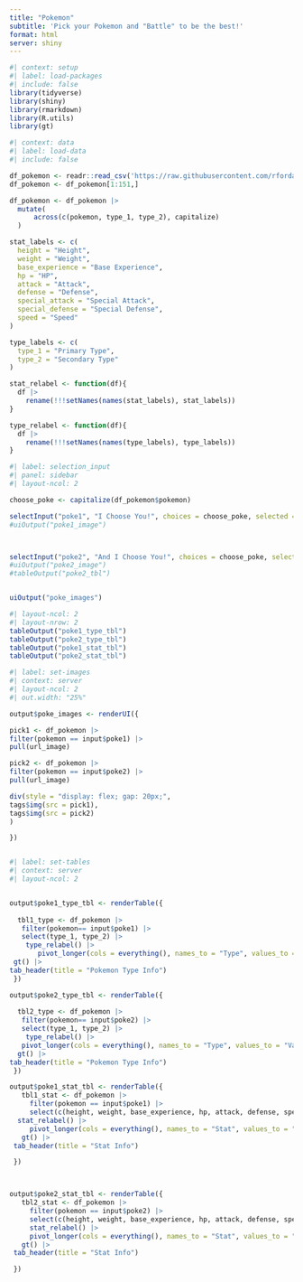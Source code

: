 ```yaml
---
title: "Pokemon"
subtitle: 'Pick your Pokemon and "Battle" to be the best!'
format: html
server: shiny
---
```


```r
#| context: setup
#| label: load-packages
#| include: false
library(tidyverse)
library(shiny)
library(rmarkdown)
library(R.utils)
library(gt)
```

```r
#| context: data
#| label: load-data
#| include: false

df_pokemon <- readr::read_csv('https://raw.githubusercontent.com/rfordatascience/tidytuesday/main/data/2025/2025-04-01/pokemon_df.csv')
df_pokemon <- df_pokemon[1:151,]

df_pokemon <- df_pokemon |> 
  mutate(
      across(c(pokemon, type_1, type_2), capitalize)
  )

stat_labels <- c(
  height = "Height",
  weight = "Weight",
  base_experience = "Base Experience",
  hp = "HP",
  attack = "Attack",
  defense = "Defense",
  special_attack = "Special Attack",
  special_defense = "Special Defense",
  speed = "Speed"
)

type_labels <- c(
  type_1 = "Primary Type",
  type_2 = "Secondary Type"
)

stat_relabel <- function(df){
  df |> 
    rename(!!!setNames(names(stat_labels), stat_labels))
}

type_relabel <- function(df){
  df |> 
    rename(!!!setNames(names(type_labels), type_labels))
}
```



```r
#| label: selection_input
#| panel: sidebar
#| layout-ncol: 2

choose_poke <- capitalize(df_pokemon$pokemon)

selectInput("poke1", "I Choose You!", choices = choose_poke, selected = sample(choose_poke, 1))
#uiOutput("poke1_image")



selectInput("poke2", "And I Choose You!", choices = choose_poke, selected = sample(choose_poke, 1))
#uiOutput("poke2_image")
#tableOutput("poke2_tbl")


uiOutput("poke_images")

```

```r
#| layout-ncol: 2
#| layout-nrow: 2
tableOutput("poke1_type_tbl")
tableOutput("poke2_type_tbl")
tableOutput("poke1_stat_tbl")
tableOutput("poke2_stat_tbl")
```


```r
#| label: set-images
#| context: server
#| layout-ncol: 2
#| out.width: "25%"

output$poke_images <- renderUI({

pick1 <- df_pokemon |>
filter(pokemon == input$poke1) |>
pull(url_image)

pick2 <- df_pokemon |>
filter(pokemon == input$poke2) |>
pull(url_image)

div(style = "display: flex; gap: 20px;",
tags$img(src = pick1),
tags$img(src = pick2)
)

})



```

```r
#| label: set-tables
#| context: server
#| layout-ncol: 2


output$poke1_type_tbl <- renderTable({
   
  tbl1_type <- df_pokemon |> 
   filter(pokemon== input$poke1) |> 
   select(type_1, type_2) |>
    type_relabel() |> 
       pivot_longer(cols = everything(), names_to = "Type", values_to = "Value") |>
 gt() |> 
tab_header(title = "Pokemon Type Info")
 })

output$poke2_type_tbl <- renderTable({
   
  tbl2_type <- df_pokemon |> 
   filter(pokemon== input$poke2) |> 
   select(type_1, type_2) |> 
    type_relabel() |> 
   pivot_longer(cols = everything(), names_to = "Type", values_to = "Value") |> 
  gt() |> 
tab_header(title = "Pokemon Type Info")
 })

output$poke1_stat_tbl <- renderTable({
   tbl1_stat <- df_pokemon |> 
     filter(pokemon == input$poke1) |> 
     select(c(height, weight, base_experience, hp, attack, defense, special_attack, special_defense, speed)) |> 
  stat_relabel() |> 
     pivot_longer(cols = everything(), names_to = "Stat", values_to = "Value") |> 
   gt() |> 
 tab_header(title = "Stat Info")

 })



output$poke2_stat_tbl <- renderTable({
   tbl2_stat <- df_pokemon |> 
     filter(pokemon == input$poke2) |> 
     select(c(height, weight, base_experience, hp, attack, defense, special_attack, special_defense, speed)) |> 
     stat_relabel() |> 
     pivot_longer(cols = everything(), names_to = "Stat", values_to = "Value") |> 
   gt() |> 
 tab_header(title = "Stat Info")

 })

  
```


